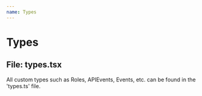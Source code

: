 ```yaml
---
name: Types
---
```


# Types
## File: types.tsx

All custom types such as Roles, APIEvents, Events, etc. can be found in the 'types.ts' file.
